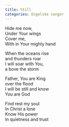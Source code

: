 ```yaml
---
title: Still
categories: Engelske sanger
---
```


Hide me now,  
Under Your wings  
Cover me,  
With in Your mighty hand

When the oceans rise  
and thunders roar  
I will soar with You,  
a bove the storm

Father, You are King  
over the flood  
I will be still and know  
You are God

Find rest my soul  
In Christ a lone  
Know His power  
In quietness and trust
